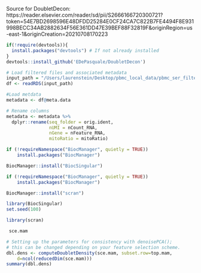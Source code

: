 

Source for DoubletDecon: https://reader.elsevier.com/reader/sd/pii/S2666166720300721?token=54E7BD2698596E48DFDD25284E0CF24CA7C822B7FE4494F8E931998BECC34AB2882634F56E361DD47E39BEF88F32819F&originRegion=us-east-1&originCreation=20210708170223

```r
if(!require(devtools)){
  install.packages("devtools") # If not already installed
}
devtools::install_github('EDePasquale/DoubletDecon')
```

```r
# Load filtered files and associated metadata
input_path = "/Users/laurenstein/Desktop/pbmc_local_data/pbmc_ser_filtered_v1.rds"
df <- readRDS(input_path)

#Load metdata
metadata <- df@meta.data

# Rename columns
metadata <- metadata %>%
  dplyr::rename(seq_folder = orig.ident,
                nUMI = nCount_RNA,
                nGene = nFeature_RNA,
                mitoRatio = mitoRatio)

```

```r
if (!requireNamespace("BiocManager", quietly = TRUE))
    install.packages("BiocManager")

BiocManager::install("BiocSingular")
```
```r
if (!requireNamespace("BiocManager", quietly = TRUE))
    install.packages("BiocManager")

BiocManager::install("scran")
```

```r
library(BiocSingular)
set.seed(100)
```
```r
library(scran)
```
```r
 sce.mam
```

```r
# Setting up the parameters for consistency with denoisePCA();
# this can be changed depending on your feature selection scheme.
dbl.dens <- computeDoubletDensity(sce.mam, subset.row=top.mam, 
    d=ncol(reducedDim(sce.mam)))
summary(dbl.dens)
```

